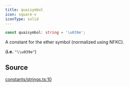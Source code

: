 ```yaml
---
title: quaisymbol
icon: square-v
iconType: solid
---
```


```ts
const quaisymbol: string = '\u039e';
```

A constant for the ether symbol (normalized using NFKC).

(**i.e.** `"\\u039e"`)

## Source

[constants/strings.ts:10](https://github.com/dominant-strategies/quais.js/blob/3fde6763235c7029b19260e352cfa6956f8b8444/src/constants/strings.ts#L10)

